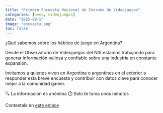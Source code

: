 ```yaml
---
title: "Primera Encuesta Nacional de Consumo de Videojuegos"
categories: [ovea, videojuegos]
date: "2025-08-5"
image: "encuesta.png"
toc: false
---
```


¿Qué sabemos sobre los hábitos de juego en Argentina?

Desde el Observatorio de Videojuegos del NIS estamos trabajando para generar información valiosa y confiable sobre una industria en constante expansión.

Invitamos a quienes viven en Argentina o argentines en el exterior a responder esta breve encuesta y contribuir con datos clave para conocer mejor a la comunidad gamer.

🔍 La información es anónima
⏱️ Solo te toma unos minutos

Contestala en [este enlace](https://es.research.net/r/encuesta_videojuegos_nis)